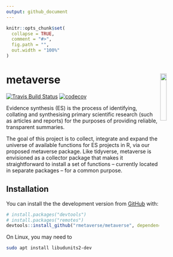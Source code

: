 ```yaml
---
output: github_document
---
```


<!-- README.md is generated from README.Rmd. Please edit that file -->

```r
knitr::opts_chunk$set(
  collapse = TRUE,
  comment = "#>",
  fig.path = "",
  out.width = "100%"
)
```

metaverse <img src="man/figures/metaverse_hex.png" align="right" width="18%" height="18%" />
==============
[![Travis Build Status](https://travis-ci.com/rmetaverse/metaverse.svg?branch=master)](https://travis-ci.com/rmetaverse/metaverse/)
[![codecov](https://codecov.io/gh/rmetaverse/metaverse/branch/master/graph/badge.svg)](https://codecov.io/gh/rmetaverse/metaverse)

Evidence synthesis (ES) is the process of identifying, collating and synthesising primary scientific research (such as articles and reports) for the purposes of providing reliable, transparent summaries.

The goal of this project is to collect, integrate and expand the universe of available functions for ES projects in R, via our proposed metaverse package. Like tidyverse, metaverse is envisioned as a collector package that makes it straightforward to install a set of functions – currently located in separate packages – for a common purpose.

## Installation

You can install the the development version from [GitHub](https://github.com/) with:

``` r
# install.packages("devtools")
# install.packages("remotes")
devtools::install_github("rmetaverse/metaverse", dependencies = TRUE)
```

On Linux, you may need to 

```bash
sudo apt install libudunits2-dev
```
